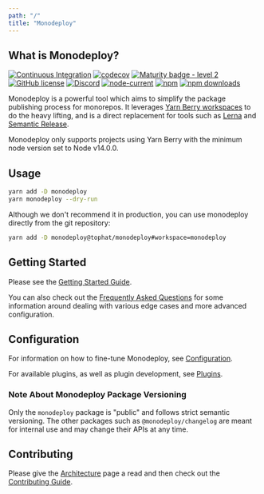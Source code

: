 ```yaml
---
path: "/"
title: "Monodeploy"
---
```


## What is Monodeploy?

[![Continuous Integration](https://github.com/tophat/monodeploy/workflows/Continuous%20Integration/badge.svg?branch=main)](https://github.com/tophat/monodeploy/actions?query=workflow%3A%22Continuous+Integration%22)
[![codecov](https://codecov.io/gh/tophat/monodeploy/branch/main/graph/badge.svg)](https://codecov.io/gh/tophat/monodeploy)
[![Maturity badge - level 2](https://img.shields.io/badge/Maturity-Level%202%20--%20First%20Release-yellowgreen.svg)](https://github.com/tophat/getting-started/blob/main/scorecard.md)
[![GitHub license](https://img.shields.io/github/license/tophat/monodeploy)](https://github.com/tophat/monodeploy/blob/main/LICENSE)
[![Discord](https://img.shields.io/discord/809577721751142410)](https://discord.gg/YhK3GFcZrk)
[![node-current](https://img.shields.io/node/v/monodeploy)](https://github.com/tophat/monodeploy)
[![npm](https://img.shields.io/npm/v/monodeploy.svg)](https://www.npmjs.com/package/monodeploy)
[![npm downloads](https://img.shields.io/npm/dm/monodeploy.svg)](https://npm-stat.com/charts.html?package=monodeploy)

Monodeploy is a powerful tool which aims to simplify the package publishing process for monorepos. It leverages [Yarn Berry workspaces](https://yarnpkg.com/features/workspaces) to do the heavy lifting, and is a direct replacement for tools such as [Lerna](https://github.com/lerna/lerna) and [Semantic Release](https://github.com/semantic-release/semantic-release).

Monodeploy only supports projects using Yarn Berry with the minimum node version set to Node v14.0.0.

## Usage

```bash
yarn add -D monodeploy
yarn monodeploy --dry-run
```

Although we don't recommend it in production, you can use monodeploy directly from the git repository:

```bash
yarn add -D monodeploy@tophat/monodeploy#workspace=monodeploy
```

## Getting Started

Please see the [Getting Started Guide](./getting-started).

You can also check out the [Frequently Asked Questions](./faq) for some information around dealing with various edge cases and more advanced configuration.

## Configuration

For information on how to fine-tune Monodeploy, see [Configuration](./configuration).

For available plugins, as well as plugin development, see [Plugins](./plugins).

### Note About Monodeploy Package Versioning

Only the `monodeploy` package is "public" and follows strict semantic versioning. The other packages such as `@monodeploy/changelog` are meant for internal use and may change their APIs at any time.

## Contributing

Please give the [Architecture](./architecture) page a read and then check out the [Contributing Guide](./contributing).
